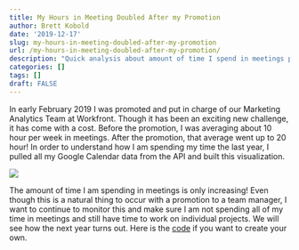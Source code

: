 ```yaml
---
title: My Hours in Meeting Doubled After my Promotion
author: Brett Kobold
date: '2019-12-17'
slug: my-hours-in-meeting-doubled-after-my-promotion
url: /my-hours-in-meeting-doubled-after-my-promotion/
description: "Quick analysis about amount of time I spend in meetings per week after promotion"
categories: []
tags: []
draft: FALSE
---
```


In early February 2019 I was promoted and put in charge of our Marketing Analytics Team at Workfront. Though it has been an exciting new challenge, it has come with a cost. Before the promotion, I was averaging about 10 hour per week in meetings. After the promotion, that average went up to 20 hour! In order to understand how I am spending my time the last year, I pulled all my Google Calendar data from the API and built this visualization.

![](/post/2019-12-17-my-hours-in-meeting-doubled-after-my-promotion_files/brett-work-hours.png)

The amount of time I am spending in meetings is only increasing! Even though this is a natural thing to occur with a promotion to a team manager, I want to continue to monitor this and make sure I am not spending all of my time in meetings and still have time to work on individual projects. We will see how the next year turns out. Here is the [code](https://gist.github.com/brettkobo/bc48819d3839f99e09152f5032aca82a) if you want to create your own.